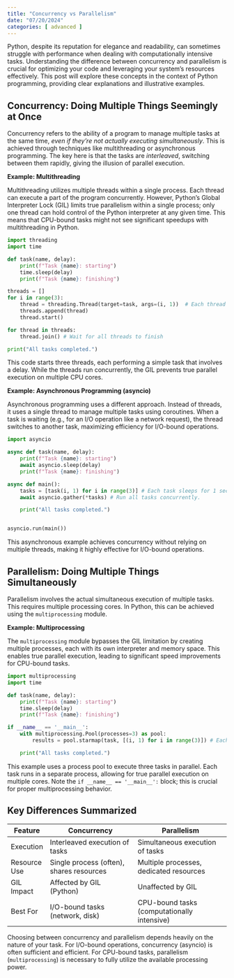 ```yaml
---
title: "Concurrency vs Parallelism"
date: "07/20/2024"
categories: [ advanced ]
---
```



Python, despite its reputation for elegance and readability, can sometimes struggle with performance when dealing with computationally intensive tasks.  Understanding the difference between concurrency and parallelism is crucial for optimizing your code and leveraging your system's resources effectively.  This post will explore these concepts in the context of Python programming, providing clear explanations and illustrative examples.


## Concurrency: Doing Multiple Things Seemingly at Once

Concurrency refers to the ability of a program to manage multiple tasks at the same time, *even if they're not actually executing simultaneously*.  This is achieved through techniques like multithreading or asynchronous programming. The key here is that the tasks are *interleaved*, switching between them rapidly, giving the illusion of parallel execution.

**Example: Multithreading**

Multithreading utilizes multiple threads within a single process. Each thread can execute a part of the program concurrently. However, Python's Global Interpreter Lock (GIL) limits true parallelism within a single process; only one thread can hold control of the Python interpreter at any given time. This means that CPU-bound tasks might not see significant speedups with multithreading in Python.

```python
import threading
import time

def task(name, delay):
    print(f"Task {name}: starting")
    time.sleep(delay)
    print(f"Task {name}: finishing")

threads = []
for i in range(3):
    thread = threading.Thread(target=task, args=(i, 1))  # Each thread sleeps for 1 second.
    threads.append(thread)
    thread.start()

for thread in threads:
    thread.join() # Wait for all threads to finish

print("All tasks completed.")
```

This code starts three threads, each performing a simple task that involves a delay.  While the threads run concurrently, the GIL prevents true parallel execution on multiple CPU cores.


**Example: Asynchronous Programming (asyncio)**

Asynchronous programming uses a different approach.  Instead of threads, it uses a single thread to manage multiple tasks using coroutines.  When a task is waiting (e.g., for an I/O operation like a network request), the thread switches to another task, maximizing efficiency for I/O-bound operations.

```python
import asyncio

async def task(name, delay):
    print(f"Task {name}: starting")
    await asyncio.sleep(delay)
    print(f"Task {name}: finishing")

async def main():
    tasks = [task(i, 1) for i in range(3)] # Each task sleeps for 1 second.
    await asyncio.gather(*tasks) # Run all tasks concurrently.

    print("All tasks completed.")


asyncio.run(main())
```

This asynchronous example achieves concurrency without relying on multiple threads, making it highly effective for I/O-bound operations.


## Parallelism: Doing Multiple Things Simultaneously

Parallelism involves the actual simultaneous execution of multiple tasks. This requires multiple processing cores.  In Python, this can be achieved using the `multiprocessing` module.

**Example: Multiprocessing**

The `multiprocessing` module bypasses the GIL limitation by creating multiple processes, each with its own interpreter and memory space. This enables true parallel execution, leading to significant speed improvements for CPU-bound tasks.

```python
import multiprocessing
import time

def task(name, delay):
    print(f"Task {name}: starting")
    time.sleep(delay)
    print(f"Task {name}: finishing")

if __name__ == '__main__':
    with multiprocessing.Pool(processes=3) as pool:
        results = pool.starmap(task, [(i, 1) for i in range(3)]) # Each process sleeps for 1 second.

    print("All tasks completed.")
```

This example uses a process pool to execute three tasks in parallel. Each task runs in a separate process, allowing for true parallel execution on multiple cores.  Note the `if __name__ == '__main__':` block; this is crucial for proper multiprocessing behavior.


## Key Differences Summarized

| Feature       | Concurrency                               | Parallelism                                  |
|---------------|-------------------------------------------|---------------------------------------------|
| Execution     | Interleaved execution of tasks             | Simultaneous execution of tasks              |
| Resource Use  | Single process (often), shares resources | Multiple processes, dedicated resources     |
| GIL Impact    | Affected by GIL (Python)                   | Unaffected by GIL                           |
| Best For      | I/O-bound tasks (network, disk)          | CPU-bound tasks (computationally intensive) |


Choosing between concurrency and parallelism depends heavily on the nature of your task.  For I/O-bound operations, concurrency (asyncio) is often sufficient and efficient. For CPU-bound tasks, parallelism (`multiprocessing`) is necessary to fully utilize the available processing power.

